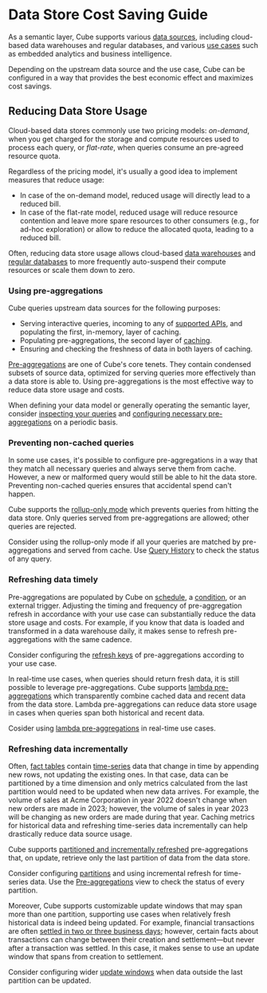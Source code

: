 # Data Store Cost Saving Guide

As a semantic layer, Cube supports various [data
sources][ref-config-data-sources], including cloud-based data warehouses and
regular databases, and various [use cases][ref-intro] such as embedded analytics
and business intelligence.

Depending on the upstream data source and the use case, Cube can be configured
in a way that provides the best economic effect and maximizes cost savings.

## Reducing Data Store Usage

Cloud-based data stores commonly use two pricing models: _on-demand_, when you
get charged for the storage and compute resources used to process each query, or
_flat-rate_, when queries consume an pre-agreed resource quota.

Regardless of the pricing model, it's usually a good idea to implement measures
that reduce usage:

- In case of the on-demand model, reduced usage will directly lead to a reduced
  bill.
- In case of the flat-rate model, reduced usage will reduce resource contention
  and leave more spare resources to other consumers (e.g., for ad-hoc
  exploration) or allow to reduce the allocated quota, leading to a reduced
  bill.

Often, reducing data store usage allows cloud-based [data
warehouses][snowflake-auto-suspend] and [regular databases][neon-auto-suspend]
to more frequently auto-suspend their compute resources or scale them down to
zero.

### Using pre-aggregations

Cube queries upstream data sources for the following purposes:

- Serving interactive queries, incoming to any of [supported
  APIs][ref-config-apis], and populating the first, in-memory, layer of caching.
- Populating pre-aggregations, the second layer of [caching][ref-caching].
- Ensuring and checking the freshness of data in both layers of caching.

[Pre-aggregations][ref-caching-using-pre-aggs] are one of Cube's core tenets.
They contain condensed subsets of source data, optimized for serving queries
more effectively than a data store is able to. Using pre-aggregations is the
most effective way to reduce data store usage and costs.

<InfoBox>

When defining your data model or generally operating the semantic layer,
consider [inspecting your queries][ref-query-history] and [configuring necessary
pre-aggregations][ref-caching-using-pre-aggs] on a periodic basis.

</InfoBox>

### Preventing non-cached queries

In some use cases, it's possible to configure pre-aggregations in a way that
they match all necessary queries and always serve them from cache. However, a
new or malformed query would still be able to hit the data store. Preventing
non-cached queries ensures that accidental spend can't happen.

Cube supports the [rollup-only mode][ref-caching-rollup-only-mode] which
prevents queries from hitting the data store. Only queries served from
pre-aggregations are allowed; other queries are rejected.

<InfoBox>

Consider using the rollup-only mode if all your queries are matched by
pre-aggregations and served from cache. Use [Query History][ref-query-history]
to check the status of any query.

</InfoBox>

### Refreshing data timely

Pre-aggregations are populated by Cube on [schedule][ref-pre-agg-refresh-key], a
[condition][ref-pre-agg-refresh-key], or an external trigger. Adjusting the
timing and frequency of pre-aggregation refresh in accordance with your use case
can substantially reduce the data store usage and costs. For example, if you
know that data is loaded and transformed in a data warehouse daily, it makes
sense to refresh pre-aggregations with the same cadence.

<InfoBox>

Consider configuring the [refresh keys][ref-pre-agg-refresh-key] of
pre-aggregations according to your use case.

</InfoBox>

In real-time use cases, when queries should return fresh data, it is still
possible to leverage pre-aggregations. Cube supports [lambda
pre-aggregations][ref-caching-lambda-pre-aggs] which transparently combine
cached data and recent data from the data store. Lambda pre-aggregations can
reduce data store usage in cases when queries span both historical and recent
data.

<InfoBox>

Cosider using [lambda pre-aggregations][ref-caching-lambda-pre-aggs] in
real-time use cases.

</InfoBox>

### Refreshing data incrementally

Often, [fact tables][wiki-fact-table] contain [time-series][wiki-time-series]
data that change in time by appending new rows, not updating the existing ones.
In that case, data can be partitioned by a time dimension and only metrics
calculated from the last partition would need to be updated when new data
arrives. For example, the volume of sales at Acme Corporation in year 2022
doesn't change when new orders are made in 2023; however, the volume of sales in
year 2023 will be changing as new orders are made during that year. Caching
metrics for historical data and refreshing time-series data incrementally can
help drastically reduce data source usage.

Cube supports [partitioned and incrementally
refreshed][ref-caching-partitioning-pre-aggs] pre-aggregations that, on update,
retrieve only the last partition of data from the data store.

<InfoBox>

Consider configuring [partitions][ref-caching-partitioning-pre-aggs] and using
incremental refresh for time-series data. Use the
[Pre-aggregations][ref-workspace-pre-aggs] view to check the status of every
partition.

</InfoBox>

Moreover, Cube supports customizable update windows that may span more than one
partition, supporting use cases when relatively fresh historical data is indeed
being updated. For example, financial transactions are often [settled in two or
three business days][wiki-settlement-cycle]; however, certain facts about
transactions can change between their creation and settlement—but never after a
transaction was settled. In this case, it makes sense to use an update window
that spans from creation to settlement.

<InfoBox>

Consider configuring wider [update windows][ref-caching-partitioning-pre-aggs]
when data outside the last partition can be updated.

</InfoBox>

[ref-config-data-sources]: /product/configuration/data-sources
[ref-intro]: /product/introduction
[ref-caching]: /product/caching
[ref-pre-agg-refresh-key]:
  /reference/data-model/pre-aggregations#refresh_key
[ref-config-apis]: /product/configuration/visualization-tools#ap-is-references
[ref-caching-using-pre-aggs]: /product/caching/getting-started-pre-aggregations
[ref-query-history]: /product/workspace/query-history
[ref-caching-using-pre-aggs]: /product/caching/using-pre-aggregations
[ref-caching-rollup-only-mode]:
  /product/caching/using-pre-aggregations#rollup-only-mode
[ref-caching-lambda-pre-aggs]: /product/caching/lambda-pre-aggregations
[wiki-fact-table]: https://en.wikipedia.org/wiki/Fact_table
[wiki-time-series]: https://en.wikipedia.org/wiki/Time_series
[ref-caching-partitioning-pre-aggs]:
  /product/caching/using-pre-aggregations#partitioning
[wiki-settlement-cycle]: https://en.wikipedia.org/wiki/T%2B2
[ref-workspace-pre-aggs]:
  http://localhost:8000/cloud/inspecting-pre-aggregations
[snowflake-auto-suspend]:
  https://docs.snowflake.com/en/user-guide/warehouses-overview#auto-suspension-and-auto-resumption
[neon-auto-suspend]: https://neon.tech/docs/introduction/autoscaling
